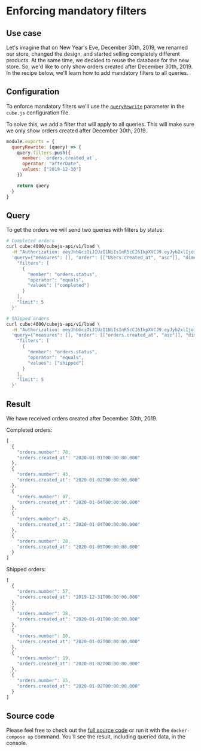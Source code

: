 # Enforcing mandatory filters

## Use case

Let's imagine that on New Year's Eve, December 30th, 2019, we renamed our store,
changed the design, and started selling completely different products. At the
same time, we decided to reuse the database for the new store. So, we'd like to
only show orders created after December 30th, 2019. In the recipe below, we'll
learn how to add mandatory filters to all queries.

## Configuration

To enforce mandatory filters we'll use the
[`queryRewrite`](/product/auth/context#using-queryrewrite) parameter in the
`cube.js` configuration file.

To solve this, we add a filter that will apply to all queries. This will make
sure we only show orders created after December 30th, 2019.

```javascript
module.exports = {
  queryRewrite: (query) => {
    query.filters.push({
      member: `orders.created_at`,
      operator: "afterDate",
      values: ["2019-12-30"]
    })

    return query
  }
}
```

## Query

To get the orders we will send two queries with filters by status:

```bash
# Completed orders
curl cube:4000/cubejs-api/v1/load \
  -H "Authorization: eeyJhbGciOiJIUzI1NiIsInR5cCI6IkpXVCJ9.eyJyb2xlIjoib3BlcmF0b3IiLCJpYXQiOjE2Mjg3NDUwNDUsImV4cCI6MTgwMTU0NTA0NX0.VErb2t7Bc43ryRwaOiEgXuU5KiolCT-69eI_i2pRq4o" \
  'query={"measures": [], "order": [["Users.created_at", "asc"]], "dimensions": ["orders.number", "orders.created_at"],
    "filters": [
      {
        "member": "orders.status",
        "operator": "equals",
        "values": ["completed"]
      }
    ],
    "limit": 5
  }'
```

```bash
# Shipped orders
curl cube:4000/cubejs-api/v1/load \
  -H "Authorization: eeyJhbGciOiJIUzI1NiIsInR5cCI6IkpXVCJ9.eyJyb2xlIjoib3BlcmF0b3IiLCJpYXQiOjE2Mjg3NDUwNDUsImV4cCI6MTgwMTU0NTA0NX0.VErb2t7Bc43ryRwaOiEgXuU5KiolCT-69eI_i2pRq4o" \
  'query={"measures": [], "order": [["orders.created_at", "asc"]], "dimensions": ["orders.number", "orders.created_at"],
    "filters": [
      {
        "member": "orders.status",
        "operator": "equals",
        "values": ["shipped"]
      }
    ],
    "limit": 5
  }'
```

## Result

We have received orders created after December 30th, 2019.

Completed orders:

```javascript
[
  {
    "orders.number": 78,
    "orders.created_at": "2020-01-01T00:00:00.000"
  },
  {
    "orders.number": 43,
    "orders.created_at": "2020-01-02T00:00:00.000"
  },
  {
    "orders.number": 87,
    "orders.created_at": "2020-01-04T00:00:00.000"
  },
  {
    "orders.number": 45,
    "orders.created_at": "2020-01-04T00:00:00.000"
  },
  {
    "orders.number": 28,
    "orders.created_at": "2020-01-05T00:00:00.000"
  }
]
```

Shipped orders:

```javascript
[
  {
    "orders.number": 57,
    "orders.created_at": "2019-12-31T00:00:00.000"
  },
  {
    "orders.number": 38,
    "orders.created_at": "2020-01-01T00:00:00.000"
  },
  {
    "orders.number": 10,
    "orders.created_at": "2020-01-02T00:00:00.000"
  },
  {
    "orders.number": 19,
    "orders.created_at": "2020-01-02T00:00:00.000"
  },
  {
    "orders.number": 15,
    "orders.created_at": "2020-01-02T00:00:00.000"
  }
]
```

## Source code

Please feel free to check out the
[full source code](https://github.com/cube-js/cube/tree/master/examples/recipes/mandatory-filters)
or run it with the `docker-compose up` command. You'll see the result, including
queried data, in the console.

